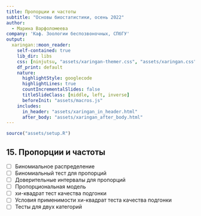 ```yaml
---
title: Пропорции и частоты
subtitle: "Основы биостатистики, осень 2022"
author: 
  - Марина Варфоломеева
company: 'Каф. Зоологии беспозвоночных, СПбГУ'
output:
  xaringan::moon_reader:
    self-contained: true
    lib_dir: libs
    css: [ninjutsu, "assets/xaringan-themer.css", "assets/xaringan.css"]
    df_print: default
    nature:
      highlightStyle: googlecode
      highlightLines: true
      countIncrementalSlides: false
      titleSlideClass: [middle, left, inverse]
      beforeInit: "assets/macros.js"
    includes:
      in_header: "assets/xaringan_in_header.html"
      after_body: "assets/xaringan_after_body.html"
---
```


```r
source("assets/setup.R")
```

## 15. Пропорции и частоты

- [ ] Биномиальное распределение
- [ ] Биномиальный тест для пропорций
- [ ] Доверительные интервалы для пропорций
- [ ] Пропорциональная модель
- [ ] хи-квадрат тест качества подгонки
- [ ] Условия применимости хи-квадрат теста качества подгонки
- [ ] Тесты для двух категорий


